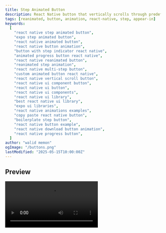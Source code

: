 ```yaml
---
title: Step Animated Button
description: React Native button that vertically scrolls through predefined steps (title/icon) based on a `currentStep` prop. Background animates on press. Uses Reanimated.
tags: [reanimated, button, animation, react-native, step, appear-in]
keywords:
  [
    "react native step animated button",
    "expo step animated button",
    "react native animated button",
    "react native button animation",
    "button with step indicator react native",
    "animated progress button react native",
    "react native reanimated button",
    "reanimated step animation",
    "react native multi-step button",
    "custom animated button react native",
    "react native vertical scroll button",
    "react native ui component button",
    "react native ui button",
    "react native ui components",
    "react native ui library",
    "best react native ui library",
    "expo ui libraries",
    "react native animations examples",
    "copy paste react native button",
    "boilerplate step button",
    "react native button example",
    "react native download button animation",
    "react native progress button",
  ]
author: "walid memon"
ogImage: "/buttons.png"
lastModified: "2025-05-15T10:00:00Z"
---
```



## Preview

<Video src="https://cdn.jsdelivr.net/gh/waleedcj/EziuiAssets/buttonsScreenmp4.mp4"  aria-label='Buttons' />

## Installation


  ```typescript:StepAnimatedButton.tsx
import { ReactElement, useEffect } from "react";
import { Pressable, StyleSheet, Text, View } from "react-native";
import Animated, {
    cancelAnimation,
    interpolate,
    interpolateColor,
    ReduceMotion,
    useAnimatedStyle,
    useSharedValue,
    withTiming,
} from "react-native-reanimated";

export type AnimatedScrollingButtonProps = {
    accessibilityHint?: string;
    accessibilityLabel?: string;
    currentStep: number;
    isDisabled?: boolean;
    isLoading?: boolean;
    onPress: () => void;
    buttonColor: string;
    buttonTouchColor: string;
    textColor: string;
    steps: {
        Icon?: ReactElement;
        title: string;
    }[];
    reduceMotion?: "never" | "always" | "system";
}

const BACKGROUND_TRANSITION_DURATION = 300;
const HEIGHT = 42;
const SCROLL_TRANSITION_DURATION = 300;

export const StepAnimatedButton = ({
    accessibilityHint,
    accessibilityLabel,
    currentStep,
    isDisabled = false,
    isLoading = false,
    onPress,
    buttonColor,
    buttonTouchColor,
    textColor,
    steps,
    reduceMotion = "system",
}: AnimatedScrollingButtonProps) => {
    const scrollTransition = useSharedValue(0);
    const backgroundTransition = useSharedValue(0);
    const isActive = useSharedValue(false);

    const motion =
    reduceMotion === "never"
        ? ReduceMotion.Never
        : reduceMotion === "always"
            ? ReduceMotion.Always
            : ReduceMotion.System;

    useEffect(() => {
        scrollTransition.value = withTiming(currentStep, {
            duration: SCROLL_TRANSITION_DURATION,
            reduceMotion: motion
        });

        return () => {
            cancelAnimation(scrollTransition);
        };
    }, [currentStep]);



    const animatedScrollingContainerStyle = useAnimatedStyle(() => ({
        backgroundColor: interpolateColor(
            backgroundTransition.value,
            [0, 1],
            [buttonColor, buttonTouchColor]
        ),
        transform: [
            {
                translateY: interpolate(
                    scrollTransition.value,
                    [0, steps.length - 1],
                    [-HEIGHT * (steps.length - 1), 0]
                ),
            },
        ],
    }));

    return (
        <Pressable
            accessibilityHint={accessibilityHint}
            accessibilityLabel={accessibilityLabel}
            accessibilityRole="button"
            accessibilityState={{
                busy: isLoading || currentStep > 0,
                disabled: isDisabled || isLoading,
            }}
            disabled={isDisabled || isLoading || currentStep > 0}
            
            onPress={onPress}
            onPressIn={() => {
                isActive.value = true;
                backgroundTransition.value = withTiming(
                    1,
                    { duration: BACKGROUND_TRANSITION_DURATION },
                    () => {
                        if (!isActive.value) {
                            backgroundTransition.value = withTiming(0, {
                                duration: BACKGROUND_TRANSITION_DURATION,
                                reduceMotion: motion
                            });
                        }
                    }
                );
            }}
            onPressOut={() => {
                if (backgroundTransition.value === 1) {
                    backgroundTransition.value = withTiming(0, {
                        duration: BACKGROUND_TRANSITION_DURATION,
                        reduceMotion: motion
                    });
                }
                isActive.value = false;
            }}
        >
            <View
                style={[
                    styles.container,
                    {
                        opacity: isDisabled ? 0.5 : 1,
                        backgroundColor: buttonColor
                    },
                ]}
            >
                <Animated.View style={animatedScrollingContainerStyle}>
                    {steps.reverse().map((step) => (
                        <View key={step.title} style={styles.stepContainer}>
                            {step.Icon}
                            <Text numberOfLines={1} style={[styles.title, { color: textColor }]}>
                                {step.title}
                            </Text>
                        </View>
                    ))}
                </Animated.View>
            </View>
        </Pressable>
    );
};

const styles = StyleSheet.create({
    container: {
        borderRadius: 8,
        height: HEIGHT,
        overflow: "hidden",
    },
    stepContainer: {
        alignItems: "center",
        flexDirection: "row",
        gap: 8,
        height: HEIGHT,
        justifyContent: "center",
        paddingHorizontal: 12,
        paddingVertical: 8,
    },
    title: {
        flexShrink: 1,
        fontSize: 18,
        fontWeight: "600",
    },
});
```

  

## Usage


  ```typescript:App.tsx
import React, { useState } from 'react';
import { View, StyleSheet, Alert } from 'react-native';
import { StepAnimatedButton } from "@/components/ui/Buttons/StepAnimatedButton";
import MaterialIcons from '@expo/vector-icons/MaterialIcons';
import { useAppColors } from '@/hooks/useAppColors';

export default function App() {
    const colors = useAppColors();
    const [currentStep, setCurrentStep] = useState(0);

 	const download = () => {
		setCurrentStep(1);
		setTimeout(() => {
			setCurrentStep(2);
		}, 2000);
		setTimeout(() => {
			setCurrentStep(0);
		}, 4000);
	};

  return (
    <StepAnimatedButton
        buttonColor={colors.AuxColorTwo}
        textColor={colors.Neutral0}
        buttonTouchColor={colors.AuxColorThree}
        currentStep={currentStep}
        reduceMotion="never"
        onPress={downloadAction}
        steps={[
            {
                Icon: <MaterialCommunityIcons accessible={false} color={colors.Neutral0} name="download" size={18} />,
                title: "Download",
            },
            {
                Icon: (
                    <MaterialCommunityIcons
                        accessible={false}
                        color={colors.Neutral0}
                        name="progress-download"
                        size={18}
                    />
                ),
                title: "Downloading...",
            },
            {
                Icon: <MaterialCommunityIcons accessible={false} color={colors.Neutral0} name="check" size={18} />,
                title: "Downloaded",
            },
        ]}
    />
  );}
  ```

## Props
| Prop                 | Type                                        | Default    | Required | Description                                                              |
| -------------------- | ------------------------------------------- | ---------- | -------- | ------------------------------------------------------------------------ |
| `steps`              | `{ Icon?: ReactElement; title: string; }[]` |            | Yes      | Array of step objects, defining content for each stage.                  |
| `currentStep`        | `number`                                    |            | Yes      | Index controlling which step content is currently displayed.             |
| `onPress`            | `() => void`                                |            | Yes      | Function called when pressed (only effective when currentStep is 0).     |
| `isDisabled`         | `boolean`                                   | `false`    | No       | Disables interaction and reduces opacity.                                |
| `isLoading`          | `boolean`                                   | `false`    | No       | Disables interaction and sets accessibility busy state.                  |
| `reduceMotion`       | `'never' \| 'always' \| 'system'`           | `'system'` | No       | Controls background animation release respecting system settings.        |
| `accessibilityHint`  | `string`                                    |            | No       | Accessibility hint for screen readers.                                   |
| `accessibilityLabel` | `string`                                    |            | No       | Primary accessibility label.                                             |